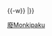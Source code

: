 {{鐵道路線|
| 模板名稱 = 猴樂園單軌電車線
| 名稱 = [[File:Meitetsu logomark 2.svg|15px|名古屋鐵道|link=名古屋鐵道]] [[名古屋鐵道]] {{link-ja|猴樂園單軌電車線|名鉄モンキーパークモノレール線}}（[[廢線]]）
| 代表色 = red
| 背景色 = #CCCCCC
| 車站列表 = [[犬山遊園站|犬山遊園]]{{-w}} {{link-ja|成田山站|成田山駅|成田山}}{{-w}} {{link-ja|動物園站 (犬山市)|動物園駅 (愛知県犬山市)|動物園}}
|}}<noinclude>
[[Category:名古屋鐵道路線模板|廢Monkipaku]]
</noinclude>